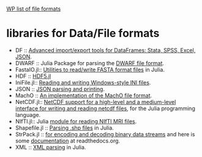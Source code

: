 [http://en.wikipedia.org/wiki/List_of_file_formats WP list of file formats]

= libraries for Data/File formats =
* DF :: [https://github.com/johnmyleswhite/DataFramesIO.jl Advanced import/export tools for DataFrames: Stata, SPSS, Excel, JSON].
* DWARF :: Julia Package for parsing the [https://github.com/loladiro/DWARF.jl DWARF file format].
* FastaIO.jl:: [https://github.com/carlobaldassi/FastaIO.jl Utilities to read/write FASTA format files] in Julia.
* HDF :: [https://github.com/timholy/HDF5.jl HDF5.jl]
* IniFile.jl:: [https://github.com/JuliaLang/IniFile.jl Reading and writing Windows-style INI files].
* JSON :: [https://github.com/JuliaLang/JSON.jl JSON parsing and printing].
* MachO :: [https://github.com/loladiro/MachO.jl An implementation of the MachO file format].
* NetCDF.jl:: [https://github.com/meggart/NetCDF.jl  NetCDF support for a high-level and a medium-level interface for writing and reading netcdf files], for the Julia programming language.
* NIfTI.jl:: Julia [https://github.com/simonster/NIfTI.jl module for reading NIfTI MRI files].
* Shapefile.jl :: [https://github.com/loladiro/Shapefile.jl Parsing .shp files] in Julia.
* StrPack.jl :: [https://github.com/pao/StrPack.jl for encoding and decoding binary data streams] and here is some [https://strpackjl.readthedocs.org/ documentation] at readthedocs.org.
* XML :: [https://github.com/ihnorton/LibXML.jl XML parsing] in Julia.


